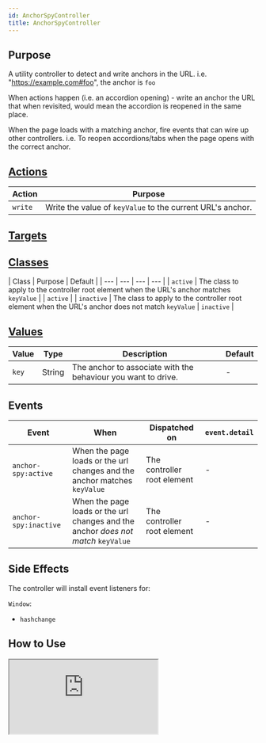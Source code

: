 ```yaml
---
id: AnchorSpyController
title: AnchorSpyController
---
```




## Purpose

A utility controller to detect and write anchors in the URL. i.e. "https://example.com#foo", the anchor is `foo`

When actions happen (i.e. an accordion opening) - write an anchor the URL that when revisited, would mean the accordion is reopened in the same place.

When the page loads with a matching anchor, fire events that can wire up other controllers. i.e. To reopen accordions/tabs when the page opens with the correct anchor.


## [Actions](https://stimulus.hotwire.dev/reference/actions)

| Action | Purpose |
| --- | --- |
| `write` | Write the value of `keyValue` to the current URL's anchor. |


## [Targets](https://stimulus.hotwire.dev/reference/targets)
<NoTargets/>

## [Classes](https://stimulus.hotwire.dev/reference/classes)
| Class | Purpose | Default |
| --- | --- | --- | --- |
| `active` | The class to apply to the controller root element when the URL's anchor matches `keyValue` | | `active` |
| `inactive` | The class to apply to the controller root element when the URL's anchor does not match `keyValue` | `inactive` |


## [Values](https://stimulus.hotwire.dev/reference/values)


| Value | Type | Description | Default |
| --- | --- | --- | --- |
| `key` | String | The anchor to associate with the behaviour you want to drive. | - |


## Events

| Event | When | Dispatched on | `event.detail` |
| --- | --- | --- |--- |
|`anchor-spy:active` | When the page loads or the url changes and the anchor matches `keyValue` | The controller root element | - |
|`anchor-spy:inactive` | When the page loads or the url changes and the anchor *does not match* `keyValue` | The controller root element | - |

## Side Effects

The controller will install event listeners for:

`Window`:
- `hashchange`


## How to Use

<iframe
  src="https:///stimulus-library.netlify.appcontrollers/anchor_spy_controller.html"
  style={{width: "100%", height: "500px", border: "0", borderRadius: "4px", overflow: "hidden"}}
  sandbox="allow-forms allow-modals allow-popups allow-presentation allow-same-origin allow-scripts"
/>



